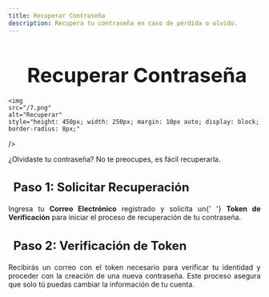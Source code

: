 ```yaml
---
title: Recuperar Contraseña
description: Recupera tu contraseña en caso de pérdida o olvido.
---
```



<Head />

<main>
<h1 style="font-size: 2.5rem; font-weight: bold; margin-bottom: 20px; text-align: center;">
  <i class="fas fa-key" style="color: #f39c12; margin-right: 10px;"></i>
  Recuperar Contraseña
</h1>

    <img
    src="/7.png"
    alt="Recuperar"
    style="height: 450px; width: 250px; margin: 10px auto; display: block; border-radius: 8px;"
  />


<p style="text-align: justify;">
  ¿Olvidaste tu contraseña? No te preocupes, es fácil recuperarla.
</p>

<h3 style="font-size: 1.5rem; font-weight: bold; margin-bottom: 20px; text-align: left;">
  <i
    class="fas fa-envelope-open-text"
    style="color: #9b59b6; margin-right: 10px;"
  ></i> Paso 1: Solicitar Recuperación
</h3>
<p style="text-align: justify;">
  Ingresa tu <strong>Correo Electrónico</strong> registrado y solicita un{' '}
  <strong>Token de Verificación</strong> para iniciar el proceso de recuperación
  de tu contraseña.
</p>

<h3 style="font-size: 1.5rem; font-weight: bold; margin-bottom: 20px; text-align: left;">
  <i class="fas fa-check-circle" style="color: #2ecc71; margin-right: 10px;"></i> Paso 2: Verificación de Token
</h3>
<p style="text-align: justify;">
  Recibirás un correo con el token necesario para verificar tu identidad y proceder con la creación de una nueva contraseña. Este proceso asegura que solo tú puedas cambiar la información de tu cuenta.
</p>
</main>
